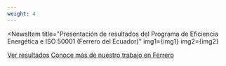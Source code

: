 ```yaml
---
weight: 4
---
```



<NewsItem
  title="Presentación de resultados del Programa de Eficiencia Energética e ISO 50001 (Ferrero del Ecuador)"
  img1={img1}
  img2={img2}
>
  <a class="button blue-background  blue-background-hoover" href={doc}>Ver resultados</a>
  <a class="button blue-background  blue-background-hoover" href="/proyectos/ferrero">Conoce más de nuestro trabajo en Ferrero</a>
</NewsItem>
